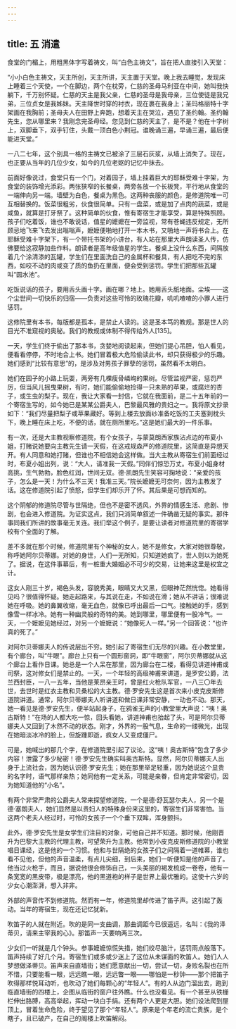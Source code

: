 ```yaml
---
---
---
```

title: 五 消遣
---




食堂的门楣上，用粗黑体字写着祷文，叫“白色主祷文”，旨在把人直接引入天堂：

“小小白色主祷文，天主所创，天主所讲，天主置于天堂。晚上我去睡觉，发现床上睡着三个天使，一个在脚边，两个在枕旁，仁慈的圣母马利亚在中间，她叫我快躺下，千万别怀疑。仁慈的天主是我父亲，仁慈的圣母是我母亲，三位使徒是我兄弟，三位贞女是我姊妹。天主降世时穿的衬衣，现在裹在我身上；圣玛格丽特十字架画在我胸前；圣母夫人在田野上奔跑，想着天主在哭泣，遇见了圣约翰。圣约翰先生，您从哪里来？我刚念完圣母经。您见到仁慈的天主了，是不是？他在十字树上，双脚垂下，双手钉住，头戴一顶白色小荆冠。谁晚诵三遍，早诵三遍，最后便能进天堂。”

一八二七年，这个别具一格的主祷文已被涂了三层石灰浆，从墙上消失了。现在，也正要从当年的几位少女，如今的几位老妪的记忆中抹去。

前面好像说过，食堂只有一个门，对着园子，墙上挂着巨大的耶稣受难十字架，为食堂的装饰增光添彩。两张狭窄的长餐桌，两旁各放一个长板凳，平行地从食堂的一端伸向另一端。墙壁为白色，餐桌为黑色。这两种丧服的颜色，是修道院唯一可互相替换的。饭菜很粗劣，伙食很简单。只有一盘菜，或是加了点肉的蔬菜，或是咸鱼，就算是打牙祭了。这种简单的伙食，惟有寄宿生才能享受，算是特殊照顾。孩子们吃着饭，谁也不敢说话，值星的嬷嬷在一旁监视，常有苍蝇违反规定，无所顾忌地飞来飞去发出嗡嗡声，嬷嬷便啪地打开一本木书，又啪地一声将书合上。在耶稣受难十字架下，有一个带托书架的小讲台，有人站在那里大声朗读圣人传，仿佛要给这寂静加些作料。朗读者是高年级值星的学生。餐桌上没什么东西，间隔放着几个涂清漆的瓦罐，学生们在里面洗自己的金属杯和餐具，有人把吃不完的东西，如咬不动的肉或变了质的鱼扔在里面，便会受到惩罚。学生们把那些瓦罐叫“圆水池”。

吃饭说话的孩子，要用舌头画十字。画在哪？地上。她用舌头舐地面。尘埃——这个尘世间一切快乐的归宿——负责对这些可怜的玫瑰花瓣，叽叽喳喳的小罪人进行惩罚。

这修院里有本书，每版都是孤本，是禁止人读的。这是圣本笃的教规。那是世人的目光不准窥视的奥秘。我们的教规或体制不得传给外人[135]。

一天，学生们终于偷出了那本书，贪婪地阅读起来，但她们提心吊胆，怕人看见，便看看停停，不时地合上书。她们冒着极大危险偷读此书，却只获得极少的乐趣。她们感到“比较有意思”的，是涉及对男孩子罪孽的惩罚，虽然看不太明白。

她们在园子的小路上玩耍，两旁有几棵瘦骨嶙峋的果树。尽管监视严密，惩罚严厉，但当风儿摇曳果树，有时，她们能偷偷地捡得一只未熟的苹果，或腐烂的杏子，或生虫的梨子。现在，我让大家看一封信，它就在我面前，是二十五年前的一个寄宿生写的，如今她已是某某公爵夫人，巴黎最风雅的贵妇之一。我将原文抄录如下：“我们尽量把梨子或苹果藏好。等到上楼去放面纱准备吃饭的工夫塞到枕头下，晚上睡在床上吃，不便的话，就在厕所里吃。”这是她们最大的一件乐事。

有一次，还是大主教视察修道院，有个女孩子，与蒙莫朗西家族沾点边的布夏小姐，打赌说她要向主教先生请一天假，在这戒规森严的修道院里，这简直是异想天开。有人同意和她打赌，但谁也不相信她会这样做。当大主教从寄宿生们前面经过时，布夏小姐出列，说：“大人，请准我一天假。”同伴们惊恐万丈。布夏小姐身材高挑，生气勃勃，脸色红润，世间无双。德·凯朗先生笑容可掬地说：“亲爱的孩子，怎么是一天！为什么不三天！我准三天。”院长嬷嬷无可奈何，因为主教发了话。这在修道院引起了愤怒，但学生们却乐开了怀。其后果是可想而知的。

这个阴郁的修道院尽管与世隔绝，但也不是密不透风，外界的情感生活、悲剧、惨剧，也会进入修道院。为证实这点，我们只消简单叙述一件确凿无疑的事实。那件事同我们所讲的故事毫无关连。我们举这个例子，是要让读者对修道院里的寄宿学校有个全面的了解。

差不多就在那个时候，修道院里有个神秘的女人，她不是修女，大家对她很尊敬，称呼她阿尔贝蒂娜。对她的身世，人们一无所知，只知道她疯了，世人则以为她死了。据说，在这件事幕后，有一桩重大婚姻必不可少的交易，让她来这里是权宜之计。

这女人刚三十岁，褐色头发，容貌秀美，眼睛又大又黑，但眼神茫然恍惚。她看得见吗？很值得怀疑。她走起路来，与其说在走，不如说在滑；她从不讲话；很难说她在呼吸。她的鼻翼收缩，毫无血色，就像已呼出最后一口气。接触她的手，感到像雪一样冰冷。她有一种幽灵般的奇特的美。她到哪里，哪里便有一股冷气。一天，一个嬷嬷见她经过，对另一个嬷嬷说：“她像死人一样。”另一个回答说：“也许真的死了。”

对阿尔贝蒂娜夫人的传说层出不穷。她引起了寄宿生们无尽的兴趣。在小教堂里，有个廊台，叫“牛眼”。廊台上只有一个圆形窗洞，即“牛眼窗”，阿尔贝蒂娜就从这个廊台上看作日课。她总是一个人呆在那里，因为廊台在二楼，看得见讲道神甫或司祭，这对修女们是禁止的。一天，一个年轻的高级神甫来讲道，是罗安公爵，法兰西封臣，一八一五年，当他是莱昂亲王时，曾是红火枪队军官，一八三〇年去世，去世时是红衣主教和贝桑松的大主教。德·罗安先生这是首次来小皮克皮斯修道院讲道。通常，阿尔贝蒂娜夫人听讲道和做日课非常安静，一动也不动。那天，她一看见是德·罗安先生，便半站起身子，在鸦雀无声的小教堂里大声说：“咦！奥古斯特！”在场的人都大吃一惊，回头看她，讲道神甫也抬起了头，可是阿尔贝蒂娜夫人又回到了木然不动的状态。刚才，外界的一股气息，生命的一缕微光，出现在她暗淡冰冷的脸上，但旋踵即逝，疯女人又变成僵尸。

可是，她喊出的那几个字，在修道院里引起了议论。这“咦！奥古斯特”包含了多少内容！泄露了多少秘密！德·罗安先生确实叫奥古斯特。显然，阿尔贝蒂娜夫人出身于上流社会，因为她认识德·罗安先生；她在那里举足轻重，因为她说这个显贵的名字时，语气那样亲热；她同他有一定关系，可能是亲眷，但肯定非常密切，因为她知道他的“小名”。

有两个非常严肃的公爵夫人常来探望修道院，一个是德·舒瓦瑟尔夫人，另一个是德·塞朗夫人，她们显然是以贵妇人的特殊身份来这里的，寄宿生们非常害怕。当这两个老夫人经过时，可怜的女孩子一个个垂下双眸，浑身颤抖。

此外，德·罗安先生是女学生们注目的对象，可他自己并不知道。那时候，他刚晋升为巴黎大主教的代理主教，可望荣升为主教。他常到小皮克皮斯修道院的小教堂唱日课经，这是他的一个习惯。他和与世隔绝的女孩子们之间隔着一道帷幕，谁也看不见他，但他的声音温柔，有点儿尖细，到后来，她们一听便知是他的声音了。他当过火枪手，而且，据说他很会修饰自己，一头美丽的褐发梳成一卷卷，他有一条宽宽的黑皮带，极是漂亮，他的黑道袍的样子是世界上最优雅的。这使十六岁的少女心潮澎湃，想入非非。

外部的声音传不到修道院。然而有一年，修道院里却传进了笛子声。这引起了轰动。当年的寄宿生，现在还记忆犹新。

吹笛子的人就在附近。吹的是同一支曲调，那曲调距今已很遥远，名叫：《我的泽蒂贝，请来主宰我的心》。那笛声一天要响两三次。

少女们一听就是几个钟头。参事嬷嬷惊慌失措，她们绞尽脑汁，惩罚雨点般落下。笛声持续了好几个月。寄宿生们或多或少迷上了这位从未谋面的吹笛人。她们人人梦想做泽蒂贝。笛声来自直墙街；她们愿意献出一切，尝试一切，身败名裂也在所不惜，只要能看一眼，远远瞧一眼，远远瞥一眼——哪怕是一秒钟——那个把笛子吹得那样悦耳动听，也吹动了她们每颗心的“年轻人”。有的人从边门溜出去，跑到临直墙街的四楼上，企图从临街的窗户往外瞧。什么也没看见。有一个甚至从铁栅栏伸出胳膊，高高举起，挥动一块白手绢。还有两个人更是大胆。她们设法爬到屋顶上，冒着生命危险，终于望见了那个“年轻人”。原来是个年老的流亡贵族，是个瞎子，且已破产，在自己的阁楼上吹笛解闷。